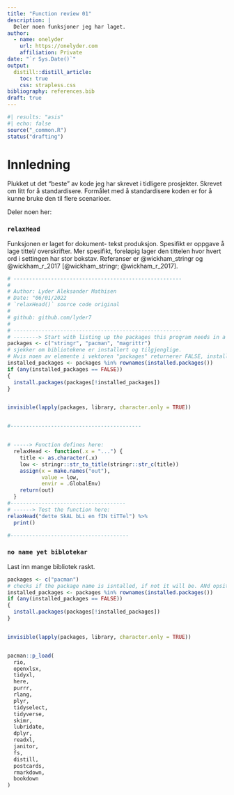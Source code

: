```yaml
---
title: "Function review 01"
description: |
  Deler noen funksjoner jeg har laget. 
author:
  - name: onelyder 
    url: https://onelyder.com
    affiliation: Private
date: "`r Sys.Date()`"
output:
  distill::distill_article:
    toc: true
    css: strapless.css
bibliography: references.bib
draft: true
---
```



```r
#| results: "asis"
#| echo: false
source("_common.R")
status("drafting")
```


# Innledning


Plukket ut det "beste" av kode jeg har skrevet i tidligere prosjekter. Skrevet om litt for å standardisere. Formålet med å standardisere koden er for å kunne bruke den til flere scenarioer. 

Deler noen her:

### `relaxHead`

Funksjonen er laget for dokument- tekst produksjon. Spesifikt er oppgave å lage tittel/ overskrifter. Mer spesifikt, foreløpig lager den tittelen hvor hvert ord i settingen har stor bokstav. Referanser er @wickham_stringr og @wickham_r_2017 [@wickham_stringr; @wickham_r_2017]. 

```r
# ------------------------------------------------------
#
# Author: Lyder Aleksander Mathisen 
# Date: "06/01/2022
# `relaxHead()` source code original
# 
# github: github.com/lyder7
# 
# ------------------------------------------------------
# --------> Start with listing up the packages this program needs in a vestor c() called "packages":
packages <- c("stringr", "pacman", "magrittr")
# sjekker om bibliotekene er installert og tilgjenglige. 
# Hvis noen av elemente i vektoren "packages" returnerer FALSE, installeres biblioteket lokalt i miljøet. Dersom teste returnerer TRUE lastes den ikke ned på nytt.  
installed_packages <- packages %in% rownames(installed.packages())
if (any(installed_packages == FALSE))
{
  install.packages(packages[!installed_packages])
}


invisible(lapply(packages, library, character.only = TRUE))


#------------------------------------------


# -----> Function defines here:
  relaxHead <- function(.x = "...") {
    title <- as.character(.x)
    low <- stringr::str_to_title(stringr::str_c(title))
    assign(x = make.names("out"),
           value = low,
           envir = .GlobalEnv)
    return(out)
  }     
#-------------------------------------
# ------> Test the function here: 
relaxHead("dette SkAL bLi en fIN tiTTel") %>% 
  print()

#--------------------------------------

```

### `no name yet biblotekar`

Last inn mange bibliotek raskt. 

```r
packages <- c("pacman")
# checks if the package name is isntalled, if not it will be. ANd opsite. 
installed_packages <- packages %in% rownames(installed.packages())
if (any(installed_packages == FALSE))
{
  install.packages(packages[!installed_packages])
}


invisible(lapply(packages, library, character.only = TRUE))


pacman::p_load(
  rio,
  openxlsx,
  tidyxl,
  here,        
  purrr,
  rlang,
  plyr,
  tidyselect,
  tidyverse,
  skimr,
  lubridate,
  dplyr,
  readxl,
  janitor,
  fs,
  distill,
  postcards,
  rmarkdown,
  bookdown
)
```






